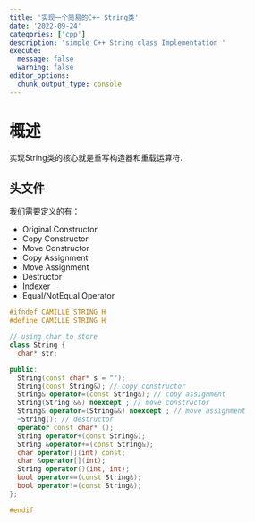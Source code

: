```yaml
---
title: '实现一个简易的C++ String类'
date: '2022-09-24'
categories: ['cpp']
description: 'simple C++ String class Implementation '
execute: 
  message: false
  warning: false
editor_options: 
  chunk_output_type: console
---
```


# 概述
实现String类的核心就是重写构造器和重载运算符.

## 头文件

我们需要定义的有：

- Original Constructor
- Copy Constructor
- Move Constructor
- Copy Assignment
- Move Assignment
- Destructor
- Indexer
- Equal/NotEqual Operator

```cpp
#ifndef CAMILLE_STRING_H
#define CAMILLE_STRING_H

// using char to store
class String {
  char* str;

public:
  String(const char* s = "");
  String(const String&); // copy constructor
  String& operator=(const String&); // copy assignment
  String(String &&) noexcept ; // move constructor
  String& operator=(String&&) noexcept ; // move assignment
  ~String(); // destructor
  operator const char* ();
  String operator+(const String&);
  String &operator+=(const String&);
  char operator[](int) const;
  char &operator[](int);
  String operator()(int, int);
  bool operator==(const String&);
  bool operator!=(const String&);
};

#endif

```

